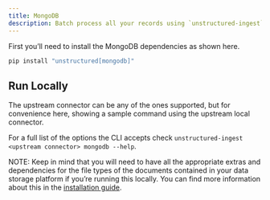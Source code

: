 ```yaml
---
title: MongoDB 
description: Batch process all your records using `unstructured-ingest` to store structured outputs locally on your filesystem and upload those local files to an MongoDB collection.
---
```


First you’ll need to install the MongoDB dependencies as shown here.

```bash
pip install "unstructured[mongodb]"

```


## Run Locally

The upstream connector can be any of the ones supported, but for convenience here, showing a sample command using the upstream local connector.


<CodeGroup>

  <MongoDBSh />

  <MongoDBPy />

</CodeGroup>


For a full list of the options the CLI accepts check `unstructured-ingest <upstream connector> mongodb --help`.

NOTE: Keep in mind that you will need to have all the appropriate extras and dependencies for the file types of the documents contained in your data storage platform if you’re running this locally. You can find more information about this in the [installation guide](/open-source/installation/overview).